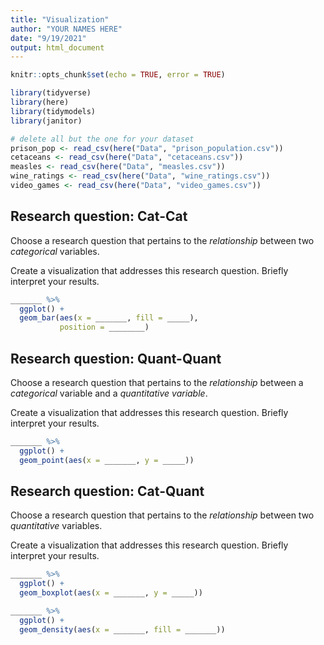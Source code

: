```yaml
---
title: "Visualization"
author: "YOUR NAMES HERE"
date: "9/19/2021"
output: html_document
---
```


```r
knitr::opts_chunk$set(echo = TRUE, error = TRUE)
```

```r
library(tidyverse)
library(here)
library(tidymodels)
library(janitor)
```


```r
# delete all but the one for your dataset
prison_pop <- read_csv(here("Data", "prison_population.csv"))
cetaceans <- read_csv(here("Data", "cetaceans.csv"))
measles <- read_csv(here("Data", "measles.csv"))
wine_ratings <- read_csv(here("Data", "wine_ratings.csv"))
video_games <- read_csv(here("Data", "video_games.csv"))
```

## Research question: Cat-Cat

Choose a research question that pertains to the *relationship* between two *categorical* variables.

Create a visualization that addresses this research question.  Briefly interpret your results.

```r
_______ %>%
  ggplot() +
  geom_bar(aes(x = _______, fill = _____),
           position = ________)
```


## Research question: Quant-Quant

Choose a research question that pertains to the *relationship* between a *categorical* variable and a *quantitative variable*.

Create a visualization that addresses this research question.  Briefly interpret your results.

```r
_______ %>%
  ggplot() +
  geom_point(aes(x = _______, y = _____))

```


## Research question: Cat-Quant

Choose a research question that pertains to the *relationship* between two *quantitative* variables.

Create a visualization that addresses this research question.  Briefly interpret your results.

```r
_______ %>%
  ggplot() +
  geom_boxplot(aes(x = _______, y = _____))

_______ %>%
  ggplot() +
  geom_density(aes(x = _______, fill = _______))
```
